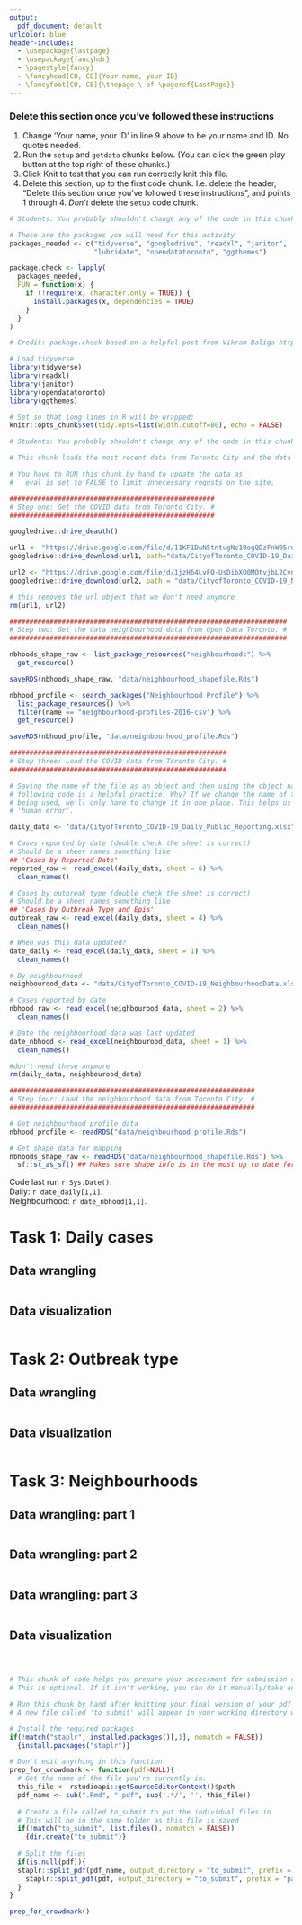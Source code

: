 ```yaml
---
output:
  pdf_document: default
urlcolor: blue
header-includes:    
  - \usepackage{lastpage}
  - \usepackage{fancyhdr}
  - \pagestyle{fancy}
  - \fancyhead[CO, CE]{Your name, your ID}
  - \fancyfoot[CO, CE]{\thepage \ of \pageref{LastPage}}
---
```


### Delete this section once you've followed these instructions

1. Change 'Your name, your ID' in line 9 above to be your name and ID. No quotes needed.
2. Run the `setup` and `getdata` chunks below. (You can click the green play button at the top right of these chunks.)
3. Click Knit to test that you can run correctly knit this file.
4. Delete this section, up to the first code chunk. I.e. delete the header, "Delete this section once you've followed these instructions", and points 1 through 4. *Don't* delete the `setup` code chunk.

```r
# Students: You probably shouldn't change any of the code in this chunk.

# These are the packages you will need for this activity
packages_needed <- c("tidyverse", "googledrive", "readxl", "janitor", 
                     "lubridate", "opendatatoronto", "ggthemes")

package.check <- lapply(
  packages_needed,
  FUN = function(x) {
    if (!require(x, character.only = TRUE)) {
      install.packages(x, dependencies = TRUE)
    }
  }
)

# Credit: package.check based on a helpful post from Vikram Baliga https://vbaliga.github.io/verify-that-r-packages-are-installed-and-loaded/

# Load tidyverse
library(tidyverse)
library(readxl)
library(janitor)
library(opendatatoronto)
library(ggthemes)

# Set so that long lines in R will be wrapped:
knitr::opts_chunk$set(tidy.opts=list(width.cutoff=80), echo = FALSE)
```


```r
# Students: You probably shouldn't change any of the code in this chunk BUT...

# This chunk loads the most recent data from Toronto City and the data from OpenToronto.

# You have to RUN this chunk by hand to update the data as 
#   eval is set to FALSE to limit unnecessary requsts on the site.

###################################################
# Step one: Get the COVID data from Toronto City. #
###################################################

googledrive::drive_deauth()

url1 <- "https://drive.google.com/file/d/11KF1DuN5tntugNc10ogQDzFnW05ruzLH/view"
googledrive::drive_download(url1, path="data/CityofToronto_COVID-19_Daily_Public_Reporting.xlsx", overwrite = TRUE)

url2 <- "https://drive.google.com/file/d/1jzH64LvFQ-UsDibXO0MOtvjbL2CvnV3N/view"
googledrive::drive_download(url2, path = "data/CityofToronto_COVID-19_NeighbourhoodData.xlsx", overwrite = TRUE)

# this removes the url object that we don't need anymore
rm(url1, url2)

#####################################################################
# Step two: Get the data neighbourhood data from Open Data Toronto. #
#####################################################################

nbhoods_shape_raw <- list_package_resources("neighbourhoods") %>% 
  get_resource()

saveRDS(nbhoods_shape_raw, "data/neighbourhood_shapefile.Rds")

nbhood_profile <- search_packages("Neighbourhood Profile") %>%
  list_package_resources() %>% 
  filter(name == "neighbourhood-profiles-2016-csv") %>% 
  get_resource()

saveRDS(nbhood_profile, "data/neighbourhood_profile.Rds")
```


```r
######################################################
# Step three: Load the COVID data from Toronto City. #
######################################################

# Saving the name of the file as an object and then using the object name in the
# following code is a helpful practice. Why? If we change the name of the file 
# being used, we'll only have to change it in one place. This helps us avoid 
# 'human error'.

daily_data <- "data/CityofToronto_COVID-19_Daily_Public_Reporting.xlsx"

# Cases reported by date (double check the sheet is correct)
# Should be a sheet names something like  
## 'Cases by Reported Date'
reported_raw <- read_excel(daily_data, sheet = 6) %>% 
  clean_names()

# Cases by outbreak type (double check the sheet is correct)
# Should be a sheet names something like  
## 'Cases by Outbreak Type and Epis'
outbreak_raw <- read_excel(daily_data, sheet = 4) %>% 
  clean_names()

# When was this data updated?
date_daily <- read_excel(daily_data, sheet = 1) %>% 
  clean_names()

# By neighbourhood
neighbourood_data <- "data/CityofToronto_COVID-19_NeighbourhoodData.xlsx"

# Cases reported by date
nbhood_raw <- read_excel(neighbourood_data, sheet = 2) %>% 
  clean_names()

# Date the neighbourhood data was last updated
date_nbhood <- read_excel(neighbourood_data, sheet = 1) %>% 
  clean_names()

#don't need these anymore
rm(daily_data, neighbourood_data)

#############################################################
# Step four: Load the neighbourhood data from Toronto City. #
#############################################################

# Get neighbourhood profile data
nbhood_profile <- readRDS("data/neighbourhood_profile.Rds")

# Get shape data for mapping 
nbhoods_shape_raw <- readRDS("data/neighbourhood_shapefile.Rds") %>% 
  sf::st_as_sf() ## Makes sure shape info is in the most up to date format

```

Code last run `r Sys.Date()`.  
Daily: `r date_daily[1,1]`.   
Neighbourhood: `r date_nbhood[1,1]`. 

# Task 1: Daily cases
## Data wrangling

```r

```

\newpage
## Data visualization

```r

```

\newpage
# Task 2: Outbreak type
## Data wrangling


```r

```

\newpage
## Data visualization

```r

```

\newpage
# Task 3: Neighbourhoods
## Data wrangling: part 1

```r

```

## Data wrangling: part 2

```r

```

## Data wrangling: part 3

```r

```

\newpage
## Data visualization

```r

```

\newpage

```r

```

\newpage

```r

```




```r
# This chunk of code helps you prepare your assessment for submission on Crowdmark
# This is optional. If it isn't working, you can do it manually/take another approach.

# Run this chunk by hand after knitting your final version of your pdf for submission.
# A new file called 'to_submit' will appear in your working directory with each page of your assignment as a separate pdf.

# Install the required packages
if(!match("staplr", installed.packages()[,1], nomatch = FALSE))
  {install.packages("staplr")}

# Don't edit anything in this function
prep_for_crowdmark <- function(pdf=NULL){
  # Get the name of the file you're currently in. 
  this_file <- rstudioapi::getSourceEditorContext()$path
  pdf_name <- sub(".Rmd", ".pdf", sub('.*/', '', this_file))
  
  # Create a file called to_submit to put the individual files in
  # This will be in the same folder as this file is saved
  if(!match("to_submit", list.files(), nomatch = FALSE))
    {dir.create("to_submit")}
 
  # Split the files
  if(is.null(pdf)){
  staplr::split_pdf(pdf_name, output_directory = "to_submit", prefix = "page_")} else {
    staplr::split_pdf(pdf, output_directory = "to_submit", prefix = "page_") 
  }
}

prep_for_crowdmark()

```